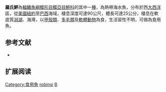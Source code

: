 {{Speciesbox
| name = 羅氏鮃
| image = Twospot flounder ( Bothus robinsi )2.jpg
| image_width = 250px
| image_caption = 
| status = NE
| status_system = IUCN3.1
| genus = Bothus
| species = robinsi
| authority = Topp & Hoff, 1972
| synonyms = 
}}

'''羅氏鮃'''為[[輻鰭魚綱|輻鰭魚綱]][[鰈形目|鰈形目]][[鰈亞目|鰈亞目]][[鮃科|鮃科]]的其中一[[種|種]]，為熱帶海水魚，分布於西[[大西洋|大西洋]]區，從[[美國|美國]][[紐約|紐約]]至[[巴西|巴西]]海域，棲息深度可達90公尺，體長可達25公分，棲息在軟底質[[潟湖|潟湖]]、海灣，以[[甲殼類|甲殼類]]、[[多毛類|多毛類]]及[[軟體動物|軟體動物]]為食，生活習性不明，可做為食用魚。
==参考文献==
*{{FishBase_species|genus=Bothus|species=robinsi|year=2014|month=4}}

== 扩展阅读 ==
{{refbegin}}
{{wikispecies-inline|Bothus robinsi|羅氏鮃}}
{{refend}}
{{Taxonbar|from=Q1940321}}

[[Category:食用魚|Category:食用魚]]
[[Category:鮃屬|robinsi]]
[[Category:1972年描述的鱼类|B]]


{{魚類小作品}}